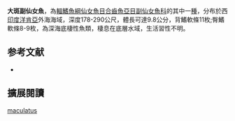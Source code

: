 {{Speciesbox
| name = 大斑副仙女魚
| status = DD
| status_system = iucn3.1
| image = 
| image_caption = 
| genus = Paraulopus
| species = maculatus
| authority = [[Kotthaus|Kotthaus]], 1967
| synonyms = *''Chlorophthalmus maculatus '', Kotthaus, 1967
}}
'''大斑副仙女魚'''，為[[輻鰭魚綱|輻鰭魚綱]][[仙女魚目|仙女魚目]][[合齒魚亞目|合齒魚亞目]][[副仙女魚科|副仙女魚科]]的其中一[[種|種]]，分布於西[[印度洋|印度洋]][[肯亞|肯亞]]外海海域，深度178-290公尺，體長可達9.8公分，背鰭軟條11枚;臀鰭軟條8-9枚，為深海底棲性魚類，棲息在底層水域，生活習性不明。
==参考文献==
*{{FishBase_species|genus=Paraulopus|species=maculatus|year=2016|month=6}}

== 擴展閱讀 ==
{{refbegin}}
{{wikispecies-inline|Paraulopus maculatus|大斑副仙女魚}}
{{refend}}
{{Taxonbar|from=Q2389767}}

[[Category:副仙女魚屬|maculatus]]


{{魚類小作品}}